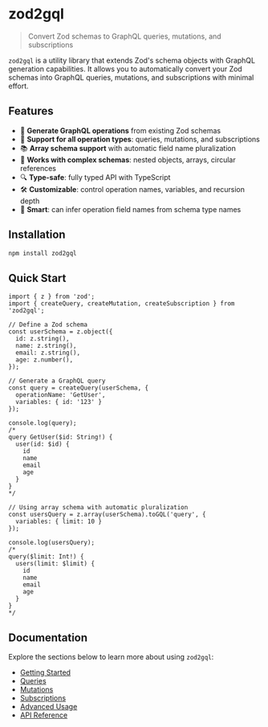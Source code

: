 
<Meta title="Documentation/Welcome" />

# zod2gql

> Convert Zod schemas to GraphQL queries, mutations, and subscriptions

`zod2gql` is a utility library that extends Zod's schema objects with GraphQL generation capabilities. It allows you to automatically convert your Zod schemas into GraphQL queries, mutations, and subscriptions with minimal effort.

## Features

- 🚀 **Generate GraphQL operations** from existing Zod schemas
- 🔄 **Support for all operation types**: queries, mutations, and subscriptions
- 📚 **Array schema support** with automatic field name pluralization
- 🧩 **Works with complex schemas**: nested objects, arrays, circular references
- 🔍 **Type-safe**: fully typed API with TypeScript
- 🛠️ **Customizable**: control operation names, variables, and recursion depth
- 🧠 **Smart**: can infer operation field names from schema type names

## Installation

```bash
npm install zod2gql
```

## Quick Start

```tsx
import { z } from 'zod';
import { createQuery, createMutation, createSubscription } from 'zod2gql';

// Define a Zod schema
const userSchema = z.object({
  id: z.string(),
  name: z.string(),
  email: z.string(),
  age: z.number(),
});

// Generate a GraphQL query
const query = createQuery(userSchema, {
  operationName: 'GetUser',
  variables: { id: '123' }
});

console.log(query);
/*
query GetUser($id: String!) {
  user(id: $id) {
    id
    name
    email
    age
  }
}
*/

// Using array schema with automatic pluralization
const usersQuery = z.array(userSchema).toGQL('query', {
  variables: { limit: 10 }
});

console.log(usersQuery);
/*
query($limit: Int!) {
  users(limit: $limit) {
    id
    name
    email
    age
  }
}
*/
```

## Documentation

Explore the sections below to learn more about using `zod2gql`:

- [Getting Started](/?path=/docs/documentation-getting-started--docs)
- [Queries](/?path=/docs/documentation-queries--docs)
- [Mutations](/?path=/docs/documentation-mutations--docs)
- [Subscriptions](/?path=/docs/documentation-subscriptions--docs)
- [Advanced Usage](/?path=/docs/documentation-advanced-usage--docs)
- [API Reference](/?path=/docs/documentation-api-reference--docs)